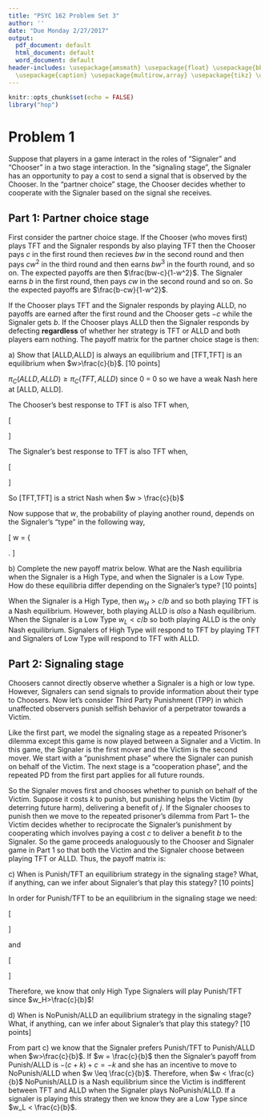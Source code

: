 ```yaml
---
title: "PSYC 162 Problem Set 3"
author: ''
date: "Due Monday 2/27/2017"
output:
  pdf_document: default
  html_document: default
  word_document: default
header-includes: \usepackage{amsmath} \usepackage{float} \usepackage{bbm} \usepackage{accents}
  \usepackage{caption} \usepackage{multirow,array} \usepackage{tikz} \usetikzlibrary{trees}
---
```


```r
knitr::opts_chunk$set(echo = FALSE)
library("hop")
```

# Problem 1

Suppose that players in a game interact in the roles of "Signaler" and "Chooser" in a two stage interaction. In the "signaling stage", the Signaler has an opportunity to pay a cost to send a signal that is observed by the Chooser. In the "partner choice" stage, the Chooser decides whether to cooperate with the Signaler based on the signal she receives. 

## Part 1: Partner choice stage 

First consider the partner choice stage. If the Chooser (who moves first) plays TFT and the Signaler responds by also playing TFT then the Chooser pays $c$ in the first round then recieves $bw$ in the second round and then pays $cw^2$ in the third round and then earns $bw^3$ in the fourth round, and so on. The expected payoffs are then $\frac{bw-c}{1-w^2}$. The Signaler earns $b$ in the first round, then pays $cw$ in the second round and so on. So the expected payoffs are $\frac{b-cw}{1-w^2}$.

If the Chooser plays TFT and the Signaler responds by playing ALLD, no payoffs are earned after the first round and the Chooser gets $-c$ while the Signaler gets $b$. If the Chooser plays ALLD then the Signaler responds by defecting **regardless** of whether her strategy is TFT or ALLD and both players earn nothing. The payoff matrix for the partner choice stage is then:

\begin{table}[H]\large
\setlength{\extrarowheight}{5pt}
\begin{tabular}{cc|c|c|}
& \multicolumn{1}{c}{} & \multicolumn{2}{c}{Signaler}\\
& \multicolumn{1}{c}{} & \multicolumn{1}{c}{$TFT$}  & \multicolumn{1}{c}{$ALLD$} \\\cline{3-4}
\multirow{2}*{Chooser}  & $TFT$ & $\frac{bw-c}{1-w^2}$,$\frac{b-cw}{1-w^2}$ & $-c$,$b$ \\\cline{3-4}
& $ALLD$ & $0$,$0$ & $0$,$0$ \\\cline{3-4}
\end{tabular}
\end{table}

\noindent a) Show that [ALLD,ALLD] is always an equilibrium and [TFT,TFT] is an equilibrium when $w>\frac{c}{b}$. [10 points]

\textbf{Solution:}

$\pi_C(ALLD,ALLD) \geq \pi_C(TFT, ALLD)$ since 0 = 0 so we have a weak Nash here at [ALLD, ALLD].

The Chooser's best response to TFT is also TFT when,

\[
\begin{aligned}
\frac{bw-c}{1-w^2} & > 0  \\
bw-c & > 0 \\
w > \frac{c}{b}
\end{aligned}
\]

The Signaler's best response to TFT is also TFT when,

\[
\begin{aligned}
\frac{b-cw}{1-w^2} & > b  \\
b-cw & > b(1-w^2) \\
-cw & > -bw^2 \\
w & > \frac{c}{b}
\end{aligned}
\]

So [TFT,TFT] is a strict Nash when $w > \frac{c}{b}$


Now suppose that $w$, the probability of playing another round, depends on the Signaler's "type" in the following way,


\[ w = \left\{ \begin{array}{ll}
         w_H > c/b & \mbox{if P2 is High Type};\\
        w_L < c/b & \mbox{if P2 is Low Type}.\end{array} \right. \] 


\noindent b) Complete the new payoff matrix below. What are the Nash equilibria when the Signaler is a High Type, and when the Signaler is a Low Type. How do these equilibria differ depending on the Signaler's type? [10 points]

\begin{table}[H]\large
\setlength{\extrarowheight}{5pt}
\begin{tabular}{cc|c|c|}
& \multicolumn{1}{c}{} & \multicolumn{2}{c}{Signaler}\\
& \multicolumn{1}{c}{} & \multicolumn{1}{c}{High Type}  & \multicolumn{1}{c}{Low Type} \\\cline{3-4}
\multirow{2}*{Chooser}  & $TFT$ & &  \\\cline{3-4}
& $ALLD$ &  &  \\\cline{3-4}
\end{tabular}
\end{table}


\textbf{Solution:}

\begin{table}[H]\large
\setlength{\extrarowheight}{5pt}
\begin{tabular}{cc|c|c|}
& \multicolumn{1}{c}{} & \multicolumn{2}{c}{Signaler}\\
& \multicolumn{1}{c}{} & \multicolumn{1}{c}{High Type}  & \multicolumn{1}{c}{Low Type} \\\cline{3-4}
\multirow{2}*{Chooser}  & $TFT$ & $\frac{bw_H-c}{1-w_H^2}$,$\frac{b-cw_H}{1-w_H^2}$ & $-c$,$b$ \\\cline{3-4}
& $ALLD$ & $0$,$0$ & $0$,$0$ \\\cline{3-4}
\end{tabular}
\end{table}

When the Signaler is a High Type, then $w_H > c/b$ and so both playing TFT is a Nash equilibrium. However, both playing ALLD is *also* a Nash equilibrium. When the Signaler is a Low Type $w_L < c/b$ so both playing ALLD is the only Nash equilibrium. Signalers of High Type will respond to TFT by playing TFT and Signalers of Low Type will respond to TFT with ALLD. 

## Part 2: Signaling stage 

Choosers cannot directly observe whether a Signaler is a high or low type. However, Signalers can send signals to provide information about their type to Choosers. Now let's consider Third Party Punishment (TPP) in which unaffected observers punish selfish behavior of a perpetrator towards a Victim.

Like the first part, we model the signaling stage as a repeated Prisoner's dilemma except this game is now played between a Signaler and a Victim. In this game, the Signaler is the first mover and the Victim is the second mover. We start with a "punishment phase" where the Signaler can punish on behalf of the Victim. The next stage is a "cooperation phase", and the repeated PD from the first part applies for all future rounds. 

So the Signaler moves first and chooses whether to punish on behalf of the Victim. Suppose it costs $k$ to punish, but punishing helps the Victim (by deterring future harm), delivering a benefit of $j$. If the Signaler chooses to punish then we move to the repeated prisoner's dilemma from Part 1-- the Victim decides whether to reciprocate the Signaler's punishment by cooperating which involves paying a cost $c$ to deliver a benefit $b$ to the Signaler. So the game proceeds analoguously to the Chooser and Signaler game in Part 1 so that both the Victim and the Signaler choose between playing TFT or ALLD. Thus, the payoff matrix is:

\begin{table}[H]\large
\setlength{\extrarowheight}{5pt}
\begin{tabular}{cc|c|c|}
& \multicolumn{1}{c}{} & \multicolumn{2}{c}{Victim strategy}\\
& \multicolumn{1}{c}{} & \multicolumn{1}{c}{TFT}  & \multicolumn{1}{c}{ALLD} \\\cline{3-4}
\multirow{3}*{Signaler strategy}  & $Punish/TFT$ & $\frac{bw-c}{1-w^2}-k$,$\frac{b-cw}{1-w^2}+j$ & $-(c+k)$,$b+j$ \\\cline{3-4}
& $Punish/ALLD$ & $-(c+k)+bw$,$b+j-cw$ & $-(c+k)$,$b+j$ \\\cline{3-4}
& $No Punish/ALLD$ & $0$,$0$ & $0$,$0$ \\\cline{3-4}
\end{tabular}
\end{table}

\noindent c) When is Punish/TFT an equilibrium strategy in the signaling stage? What, if anything, can we infer about Signaler's that play this stategy? [10 points]

\textbf{Solution:}

In order for Punish/TFT to be an equilibrium in the signaling stage we need:

\[
\begin{aligned}
\frac{bw-c}{1-w^2}-k & > -(c+k)+bw \\
bw-c & > (bw-c)(1-w^2) \\
bw-c & > bw-c - (bw-c)w^2 \\
0 & > w^2(c-bw) \\
w > \frac{c}{b}
\end{aligned}
\]

and 

\[
\begin{aligned}
\frac{b-cw}{1-w^2}+j & > b+j \\ 
b-cw & > b(1-w^2) \\
-cw & > -bw^2 \\
\frac{c}{b} & < w
\end{aligned}
\]

Therefore, we know that only High Type Signalers will play Punish/TFT since $w_H>\frac{c}{b}$! 

\noindent d) When is NoPunish/ALLD an equilibrium strategy in the signaling stage? What, if anything, can we infer about Signaler's that play this stategy? [10 points]

\textbf{Solution:}

From part c) we know that the Signaler prefers Punish/TFT to Punish/ALLD when $w>\frac{c}{b}$. If $w = \frac{c}{b}$ then the Signaler's payoff from Punish/ALLD is $-(c+k) + c = -k$ and she has an incentive to move to NoPunish/ALLD when $w \leq \frac{c}{b}$. Therefore, when $w < \frac{c}{b}$ NoPunish/ALLD is a Nash equilibrium since the Victim is indifferent between TFT and ALLD when the Signaler plays NoPunish/ALLD. If a signaler is playing this strategy then we know they are a Low Type since $w_L < \frac{c}{b}$. 






